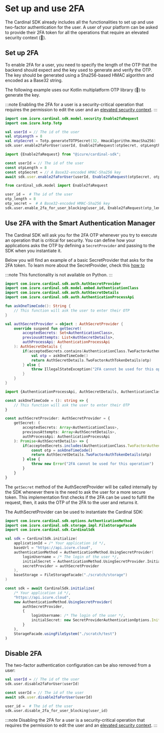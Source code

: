 
# Set up and use 2FA

The Cardinal SDK already includes all the functionalities to set up and use two-factor authentication for the user. A 
user of your platform can be asked to provide their 2FA token for all the operations that require an elevated security
context (🚧).

## Set up 2FA

To enable 2FA for a user, you need to specify the length of the OTP that the backend should expect and the key used to 
generate and verify the OTP. The key should be generated using a Sha256-based HMAC algorithm and encoded as a Base32 
string.

The following example uses our Kotlin multiplatform OTP library (🚧) to generate the key.

:::note
Enabling the 2FA for a user is a security-critical operation that requires the permission to edit the user and an
[elevated security context](/how-to/initialize-the-sdk/authentication-with-secret-provider).
:::

<LanguageTabs>

<TabItem value="kotlin">

```kotlin
import com.icure.cardinal.sdk.model.security.Enable2faRequest
import com.icure.kotp.Totp

val userId = // The id of the user
val otpLength = 8 
val otpSecret = Totp.generateTOTPSecret(32, HmacAlgorithm.HmacSha256)
sdk.user.enable2faForUser(userId, Enable2faRequest(otpSecret, otpLength))
```

</TabItem>

<TabItem value="typescript">

```typescript
import {Enable2faRequest} from "@icure/cardinal-sdk";

const userId = // The id of the user
const otpLength = 8
const otpSecret = // A Base32-encoded HMAC-Sha256 key
await sdk.user.enable2faForUser(userId, Enable2faRequest(otpSecret, otpLength))
```

</TabItem>

<TabItem value="python">

```python
from cardinal_sdk.model import Enable2faRequest

user_id =  # The id of the user
otp_length = 8
otp_secret =  # A Base32-encoded HMAC-Sha256 key
sdk.user.enable_2fa_for_user_blocking(user_id, Enable2faRequest(otp_length, otp_secret))
```

</TabItem>

</LanguageTabs>

## Use 2FA with the Smart Authentication Manager

The Cardinal SDK will ask you for the 2FA OTP whenever you try to execute an operation that is critical for security.
You can define how your applications asks the OTP by defining a `SecretProvider` and passing to the SDK when you 
instantiate it.

Below you will find an example of a basic SecretProvider that asks for the 2FA token. To learn more about the SecretProvider,
check this [how to](/how-to/initialize-the-sdk/authentication-with-secret-provider)

:::note
This functionality is not available on Python.
:::

<LanguageTabs>

<TabItem value="kotlin">

```kotlin
import com.icure.cardinal.sdk.auth.AuthSecretProvider
import com.icure.cardinal.sdk.model.embed.AuthenticationClass
import com.icure.cardinal.sdk.auth.AuthSecretDetails
import com.icure.cardinal.sdk.auth.AuthenticationProcessApi

fun askOneTimeCode(): String {
	// This function will ask the user to enter their OTP
}

val authSecretProvider = object : AuthSecretProvider {
	override suspend fun getSecret(
		acceptedSecrets: Set<AuthenticationClass>,
		previousAttempts: List<AuthSecretDetails>,
		authProcessApi: AuthenticationProcessApi
	): AuthSecretDetails {
		if(acceptedSecrets.contains(AuthenticationClass.TwoFactorAuthentication)) {
			val otp = askOneTimeCode()
			return AuthSecretDetails.TwoFactorAuthTokenDetails(otp)
		} else {
			throw IllegalStateException("2FA cannot be used for this operation")
		}
	}
}
```

</TabItem>

<TabItem value="typescript">

```typescript
import {AuthenticationProcessApi, AuthSecretDetails, AuthenticationClass, AuthSecretProvider} from "@icure/cardinal-sdk";

const askOneTimeCode = (): string => {
	// This function will ask the user to enter their OTP
}

const authSecretProvider: AuthSecretProvider = {
	getSecret: (
		acceptedSecrets: Array<AuthenticationClass>,
		previousAttempts: Array<AuthSecretDetails>,
		authProcessApi: AuthenticationProcessApi
	): Promise<AuthSecretDetails> => {
		if(acceptedSecrets.includes(AuthenticationClass.TwoFactorAuthentication)) {
			const otp = askOneTimeCode()
			return AuthSecretDetails.TwoFactorAuthTokenDetails(otp)
		} else {
			throw new Error("2FA cannot be used for this operation")
		}
	}
}
```

</TabItem>

</LanguageTabs>

The `getSecret` method of the AuthSecretProvider will be called internally by the SDK whenever there is the need to ask
the user for a more secure token. This implementation first checks if the 2FA can be used to fulfill the request, then,
it asks the OTP of the 2FA to the user and returns it. 

The AuthSecretProvider can be used to instantiate the Cardinal SDK:

<LanguageTabs>

<TabItem value="kotlin">

```kotlin
import com.icure.cardinal.sdk.options.AuthenticationMethod
import com.icure.cardinal.sdk.storage.impl.FileStorageFacade
import com.icure.cardinal.sdk.CardinalSdk

val sdk = CardinalSdk.initialize(
	applicationId = /* Your application id */,
	baseUrl = "https://api.icure.cloud",
	authenticationMethod = AuthenticationMethod.UsingSecretProvider(
		loginUsername = /* The login of the user */,
		initialSecret = AuthenticationMethod.UsingSecretProvider.InitialSecret.Password(/* The password of the user */),
		secretProvider = authSecretProvider
	),
	baseStorage = FileStorageFacade("./scratch/storage")
)
```

</TabItem>

<TabItem value="typescript">

```typescript
const sdk = await CardinalSdk.initialize(
	/* Your application id */,
	"https://api.icure.cloud",
	new AuthenticationMethod.UsingSecretProvider(
		authSecretProvider,
		{ 
			loginUsername: /* The login of the user */, 
			initialSecret: new SecretProviderAuthenticationOptions.InitialSecret.Password(/* The password of the user */)
		}
	),
	StorageFacade.usingFileSystem("./scratch/test")
)
```

</TabItem>

</LanguageTabs> 

## Disable 2FA
The two-factor authentication configuration can be also removed from a user:

<LanguageTabs>

<TabItem value="kotlin">

```kotlin
val userId = // The id of the user
sdk.user.disable2faForUser(userId)
```

</TabItem>

<TabItem value="typescript">

```typescript
const userId = // The id of the user
await sdk.user.disable2faForUser(userId)
```

</TabItem>

<TabItem value="python">

```python
user_id =  # The id of the user
sdk.user.disable_2fa_for_user_blocking(user_id)
```

</TabItem>

</LanguageTabs>

:::note
Disabling the 2FA for a user is a security-critical operation that requires the permission to edit the user and an
[elevated security context](/how-to/initialize-the-sdk/authentication-with-secret-provider).
:::